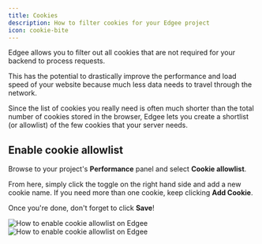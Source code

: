 ```yaml
---
title: Cookies
description: How to filter cookies for your Edgee project
icon: cookie-bite
---
```


Edgee allows you to filter out all cookies that are not required for your backend to process requests.

This has the potential to drastically improve the performance and load speed of your website
because much less data needs to travel through the network.

Since the list of cookies you really need is often much shorter than the total number of cookies stored in the browser,
Edgee lets you create a shortlist (or allowlist) of the few cookies that your server needs.

## Enable cookie allowlist

Browse to your project's **Performance** panel and select **Cookie allowlist**.

From here, simply click the toggle on the right hand side and add a new cookie name.
If you need more than one cookie, keep clicking **Add Cookie**.

Once you're done, don't forget to click **Save**!


<Frame caption="How to enable cookie allowlist. Click on the image to zoom in.">
    <img
        className="block dark:hidden"
        src="/images/cookie-filtering.png"
        alt="How to enable cookie allowlist on Edgee"
        dark:hidden
    />
    <img
        className="hidden dark:block"
        src="/images/cookie-filtering-dark.png"
        alt="How to enable cookie allowlist on Edgee"
    />
</Frame>
